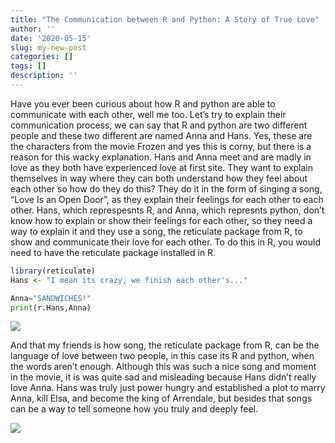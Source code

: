 ```yaml
---
title: "The Communication between R and Python: A Story of True Love"
author: ''
date: '2020-05-15'
slug: my-new-post
categories: []
tags: []
description: ''
---
```


Have you ever been curious about how R and python are able to communicate with each other, well me too. Let's try to explain their communication process, we can say that R and python are two different people and these two different are named Anna and Hans. Yes, these are the characters from the movie Frozen and yes this is corny, but there is a reason for this wacky explanation. Hans and Anna meet and are madly in love as they both have experienced love at first site. They want to explain themselves in way where they can both understand how they feel about each other so how do they do this? They do it in the form of singing a song, "Love Is an Open Door", as they explain their feelings for each other to each other. Hans, which represpesnts R, and Anna, which represnts python, don't know how to explain or show their feelings for each other, so they need a way to explain it and they use a song, the reticulate package from R, to show and communicate their love for each other. To do this in R, you would need to have the reticulate package installed in R.


```R
library(reticulate)
Hans <- "I mean its crazy, we finish each other's..."
```

```python
Anna="SANDWICHES!"
print(r.Hans,Anna)
```



![](/blog/2020-05-15-my-new-post_files/loveisanopendoor.jpg)



And that my friends is how song, the reticulate package from R, can be the language of love between two people, in this case its R and python, when the words aren't enough. Although this was such a nice song and moment in the movie, it is was quite sad and misleading because Hans didn't really love Anna. Hans was truly just power hungry and established a plot to marry Anna, kill Elsa, and become the king of Arrendale, but besides that songs can be a way to tell someone how you truly and deeply feel.



![](/blog/2020-05-15-my-new-post_files/annahansgif.webp)



